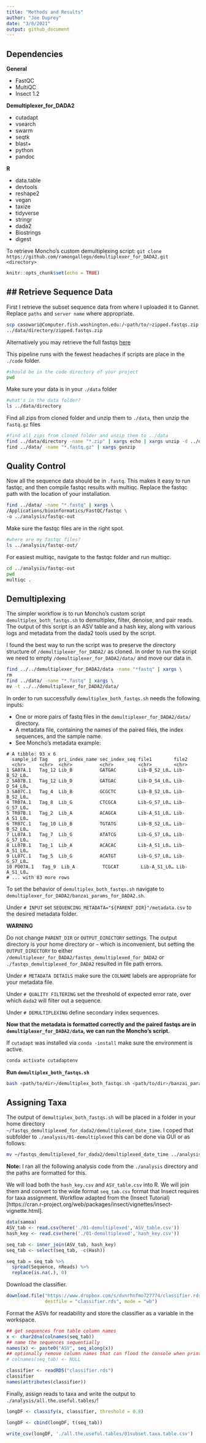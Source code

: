 ```yaml
---
title: "Methods and Results"
author: "Joe Duprey"
date: "3/8/2021"
output: github_document
---
```

## Dependencies 

**General**  

 - FastQC  
 - MultiQC 
 - Insect 1.2
 
**Demultiplexer_for_DADA2**  

 - cutadapt  
 - vsearch  
 - swarm  
 - seqtk    
 - blast+  
 - python  
 - pandoc  
 
**R**  

 - data.table  
 - devtools    
 - reshape2    
 - vegan    
 - taxize    
 - tidyverse    
 - stringr    
 - dada2    
 - Biostrings    
 - digest    

To retrieve Moncho's custom demultiplexing script:
`git clone https://github.com/ramongallego/demultiplexer_for_DADA2.git <directory>`
 
```r
knitr::opts_chunk$set(echo = TRUE)
```

## Retrieve Sequence Data
---
First I retrieve the subset sequence data from where I uploaded it to Gannet. Replace `paths` and `server name` where appropriate. 

```bash
scp casowari@Computer.fish.washington.edu:/<path/to/>zipped.fastqs.zip \
../data/directory/zipped.fastqs.zip
```

Alternatively you may retrieve the full fastqs [here](https://drive.google.com/drive/folders/1XtuDMdlnk9V2acNiPJo5T6O1Tp0KjaCz)

This pipeline runs with the fewest headaches if scripts are place in the `./code` folder.

```bash
#should be in the code directory of your project
pwd
```

Make sure your data is in your `./data` folder

```bash
#what's in the data folder?
ls ../data/directory
```

Find all zips from cloned folder and unzip them to `./data`, then unzip the `fastq.gz` files

```bash
#find all zips from cloned folder and unzip them to ../data
find ../data/directory -name "*.zip" | xargs echo | xargs unzip -d ../data \
find ../data/ -name "*.fastq.gz" | xargs gunzip
```

## Quality Control

Now all the sequence data should be in `.fastq`. This makes it easy to run fastqc, and then compile fastqc results with multiqc. Replace the fastqc path with the location of your installation.  

```bash
find ../data/ -name "*.fastq" | xargs \
/Applications/bioinformatics/FastQC/fastqc \
-o ../analysis/fastqc-out
```

Make sure the fastqc files are in the right spot.

```bash
#where are my fastqc files?
ls ../analysis/fastqc-out/
```

For easiest multiqc, navigate to the fastqc folder and run multiqc.

```bash
cd ../analysis/fastqc-out
pwd
multiqc .
```

## Demultiplexing 

The simpler workflow is to run Moncho's custom script `demultiplex_both_fastqs.sh` to demultiplex, filter, denoise, and pair reads. The output of this script is an ASV table and a hash key, along with various logs and metadata from the dada2 tools used by the script.

I found the best way to run the script was to preserve the directory structure of `/demultiplexer_for_DADA2/` as cloned. In order to run the script we need to empty `/demultiplexer_for_DADA2/data/` and move our data in. 

```bash
find ../../demultiplexer_for_DADA2/data -name "*fastq" | xargs \
rm 
find ../data/ -name "*.fastq" | xargs \
mv -t ../../demultiplexer_for_DADA2/data/
```

In order to run successfully `demultiplex_both_fastqs.sh` needs the following inputs:  

 - One or more pairs of fastq files in the `demultiplexer_for_DADA2/data/` directory.
 - A metadata file, containing the names of the paired files, the index sequences, and the sample name.
 - See Moncho's metadata example:
 
 ```
# A tibble: 93 x 6
   sample_id Tag    pri_index_name sec_index_seq file1        file2       
   <chr>     <chr>  <chr>          <chr>         <chr>        <chr>       
 1 SA07A.1   Tag_12 Lib_B          GATGAC        Lib-B_S2_L0… Lib-B_S2_L0…
 2 SA07B.1   Tag_12 Lib_D          GATGAC        Lib-D_S4_L0… Lib-D_S4_L0…
 3 SA07C.1   Tag_4  Lib_B          GCGCTC        Lib-B_S2_L0… Lib-B_S2_L0…
 4 TR07A.1   Tag_8  Lib_G          CTCGCA        Lib-G_S7_L0… Lib-G_S7_L0…
 5 TR07B.1   Tag_2  Lib_A          ACAGCA        Lib-A_S1_L0… Lib-A_S1_L0…
 6 TR07C.1   Tag_10 Lib_B          TGTATG        Lib-B_S2_L0… Lib-B_S2_L0…
 7 LL07A.1   Tag_7  Lib_G          ATATCG        Lib-G_S7_L0… Lib-G_S7_L0…
 8 LL07B.1   Tag_1  Lib_A          ACACAC        Lib-A_S1_L0… Lib-A_S1_L0…
 9 LL07C.1   Tag_5  Lib_G          ACATGT        Lib-G_S7_L0… Lib-G_S7_L0…
10 PO07A.1   Tag_9  Lib_A          TCGCAT        Lib-A_S1_L0… Lib-A_S1_L0…
# ... with 83 more rows
```
To set the behavior of `demultiplex_both_fastqs.sh` navigate to `demultiplexer_for_DADA2/banzai_params_for_DADA2.sh`.

Under `# INPUT` set `SEQUENCING_METADATA="${PARENT_DIR}"/metadata.csv` to the desired metadata folder.

**WARNING** 

Do not change `PARENT_DIR` or `OUTPUT_DIRECTORY` settings. The output directory is your home directory or `~` which is inconvenient, but setting the `OUTPUT_DIRECTORY` to either `/demultiplexer_for_DADA2/fastqs_demultiplexed_for_DADA2` or  `./fastqs_demultiplexed_for_DADA2` resulted in file path errors. 

Under `# METADATA DETAILS` make sure the `COLNAME` labels are appropriate for your metadata file. 

Under `# QUALITY FILTERING` set the threshold of expected error rate, over which `dada2` will filter out a sequence.

Under `# DEMULTIPLEXING` define secondary index sequences.

**Now that the metadata is formatted correctly and the paired fastqs are in `demultiplexer_for_DADA2/data`, we can run the Moncho's script.**

If `cutadapt` was installed via `conda -install` make sure the environment is active.
```bash
conda activate cutadaptenv
```

**Run `demultiplex_both_fastqs.sh`**
```bash
bash <path/to/dir>/demultiplex_both_fastqs.sh <path/to/dir>/banzai_params_for_dada2.sh
```

## Assigning Taxa 

The output of `demultiplex_both_fastqs.sh` will be placed in a folder in your home directory `~/fastqs_demultiplexed_for_dada2/demultiplexed_date_time`. I coped that subfolder to `./analysis/01-demultiplexed` this can be done via GUI or as follows:

```bash
mv ~/fastqs_demultiplexed_for_dada2/demultiplexed_date_time ../analysis/01-demultiplexed

```

**Note:** I ran all the following analysis code from the `./analysis` directory and the paths are formatted for this. 

We will load both the `hash_key.csv` and `ASV_table.csv` into R. We will join them and convert to the wide format `seq_tab.csv` format that Insect requires for taxa assignment.
Workflow adapted from the (Insect Tutorial)[https://cran.r-project.org/web/packages/insect/vignettes/insect-vignette.html].


```r
data(samoa)
ASV_tab <- read.csv(here('./01-demultiplexed','ASV_table.csv'))
hash_key <- read.csv(here('./01-demultiplexed','hash_key.csv'))

seq_tab <- inner_join(ASV_tab, hash_key)
seq_tab <- select(seq_tab, -c(Hash))

seq_tab = seq_tab %>% 
  spread(Sequence, nReads) %>%
  replace(is.na(.), 0)

```

Download the classifier.

```r
download.file("https://www.dropbox.com/s/dvnrhnfmo727774/classifier.rds?dl=1", 
              destfile = "classifier.rds", mode = "wb")
```

Format the ASVs for readability and store the classifier as a variable in the workspace. 
```r
## get sequences from table column names
x <- char2dna(colnames(seq_tab))
## name the sequences sequentially
names(x) <- paste0("ASV", seq_along(x))
## optionally remove column names that can flood the console when printed
# colnames(seq_tab) <- NULL 

classifier <- readRDS("classifier.rds")
classifier
names(attributes(classifier))
```

Finally, assign reads to taxa and write the output to `./analysis/all.the.useful.tables/`!

```r
longDF <- classify(x, classifier, threshold = 0.8)

longDF <- cbind(longDF, t(seq_tab))

write_csv(longDF, './all.the.useful.tables/01subset.taxa.table.csv')
```
